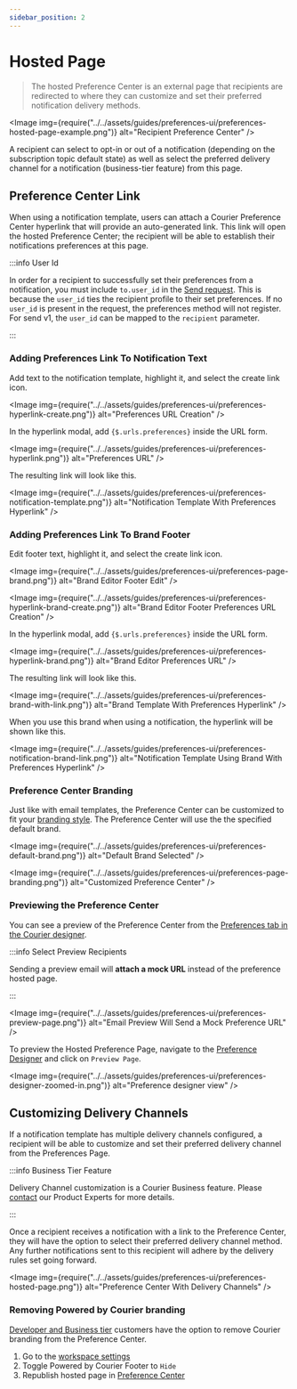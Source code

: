 ```yaml
---
sidebar_position: 2
---
```



# Hosted Page

> The hosted Preference Center is an external page that recipients are redirected to where they can customize and set their preferred notification delivery methods.

<Image
  img={require("../../assets/guides/preferences-ui/preferences-hosted-page-example.png")}
  alt="Recipient Preference Center"
/>

A recipient can select to opt-in or out of a notification (depending on the subscription topic default state)
as well as select the preferred delivery channel for a notification (business-tier feature) from this page.

## Preference Center Link

When using a notification template, users can attach a Courier Preference Center hyperlink that will provide an auto-generated link. This link will open the hosted Preference Center; the recipient will be able to establish their notifications preferences at this page.

:::info User Id

In order for a recipient to successfully set their preferences from a notification, you must include `to.user_id` in the [Send request](/reference/send/message). This is because the `user_id` ties the recipient profile to their set preferences. If no `user_id` is present in the request, the preferences method will not register. For send v1, the `user_id` can be mapped to the `recipient` parameter.

:::

### Adding Preferences Link To Notification Text

Add text to the notification template, highlight it, and select the create link icon.

<Image
  img={require("../../assets/guides/preferences-ui/preferences-hyperlink-create.png")}
  alt="Preferences URL Creation"
/>

In the hyperlink modal, add `{$.urls.preferences}` inside the URL form.

<Image
  img={require("../../assets/guides/preferences-ui/preferences-hyperlink.png")}
  alt="Preferences URL"
/>

The resulting link will look like this.

<Image
  img={require("../../assets/guides/preferences-ui/preferences-notification-template.png")}
  alt="Notification Template With Preferences Hyperlink"
/>

### Adding Preferences Link To Brand Footer

Edit footer text, highlight it, and select the create link icon.

<Image
  img={require("../../assets/guides/preferences-ui/preferences-page-brand.png")}
  alt="Brand Editor Footer Edit"
/>

<Image
  img={require("../../assets/guides/preferences-ui/preferences-hyperlink-brand-create.png")}
  alt="Brand Editor Footer Preferences URL Creation"
/>

In the hyperlink modal, add `{$.urls.preferences}` inside the URL form.

<Image
  img={require("../../assets/guides/preferences-ui/preferences-hyperlink-brand.png")}
  alt="Brand Editor Preferences URL"
/>

The resulting link will look like this.

<Image
  img={require("../../assets/guides/preferences-ui/preferences-brand-with-link.png")}
  alt="Brand Template With Preferences Hyperlink"
/>

When you use this brand when using a notification, the hyperlink will be shown like this.

<Image
  img={require("../../assets/guides/preferences-ui/preferences-notification-brand-link.png")}
  alt="Notification Template Using Brand With Preferences Hyperlink"
/>

### Preference Center Branding

Just like with email templates, the Preference Center can be customized to fit your [branding style](../../courier-designer/brands/customize-default-brand.mdx). The Preference Center will use the the specified default brand.

<Image
  img={require("../../assets/guides/preferences-ui/preferences-default-brand.png")}
  alt="Default Brand Selected"
/>

<Image
  img={require("../../assets/guides/preferences-ui/preferences-page-branding.png")}
  alt="Customized Preference Center"
/>

### Previewing the Preference Center

You can see a preview of the Preference Center from the [Preferences tab in the Courier designer](https://app.courier.com/designer/preferences).

:::info Select Preview Recipients

Sending a preview email will **attach a mock URL** instead of the preference hosted page.

:::

<Image
  img={require("../../assets/guides/preferences-ui/preferences-preview-page.png")}
  alt="Email Preview Will Send a Mock Preference URL"
/>

To preview the Hosted Preference Page, navigate to the [Preference Designer](designer.mdx) and click on `Preview Page`.

<Image
  img={require("../../assets/guides/preferences-ui/preferences-designer-zoomed-in.png")}
  alt="Preference designer view"
/>

## Customizing Delivery Channels

If a notification template has multiple delivery channels configured, a recipient will be able to customize and set their preferred delivery channel from the Preferences Page.

:::info Business Tier Feature

Delivery Channel customization is a Courier Business feature. Please [contact](https://www.courier.com/request-demo/) our Product Experts for more details.

:::

Once a recipient receives a notification with a link to the Preference Center, they will have the option to select their preferred delivery channel method. Any further notifications sent to this recipient will adhere by the delivery rules set going forward.

<Image
  img={require("../../assets/guides/preferences-ui/preferences-hosted-page.png")}
  alt="Preference Center With Delivery Channels"
/>

### Removing Powered by Courier branding

[Developer and Business tier](https://www.courier.com/pricing/) customers have the option to remove Courier branding from the Preference Center.

1. Go to the [workspace settings](https://app.courier.com/settings/general)
2. Toggle Powered by Courier Footer to `Hide`
3. Republish hosted page in [Preference Center](https://app.courier.com/designer/preferences)